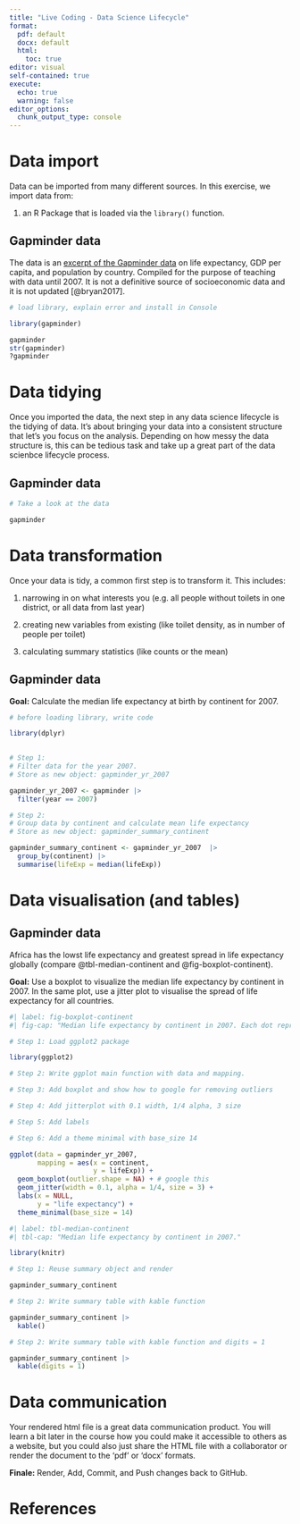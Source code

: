 ```yaml
---
title: "Live Coding - Data Science Lifecycle"
format: 
  pdf: default
  docx: default
  html: 
    toc: true
editor: visual
self-contained: true
execute:
  echo: true
  warning: false
editor_options: 
  chunk_output_type: console
---
```


# Data import

Data can be imported from many different sources. In this exercise, we import data from:

1.  an R Package that is loaded via the `library()` function.

## Gapminder data

The data is an [excerpt of the Gapminder data](https://www.gapminder.org/data/documentation/) on life expectancy, GDP per capita, and population by country. Compiled for the purpose of teaching with data until 2007. It is not a definitive source of socioeconomic data and it is not updated [@bryan2017].

```r

# load library, explain error and install in Console

library(gapminder)

gapminder
str(gapminder)
?gapminder

```

# Data tidying

Once you imported the data, the next step in any data science lifecycle is the tidying of data. It's about bringing your data into a consistent structure that let's you focus on the analysis. Depending on how messy the data structure is, this can be tedious task and take up a great part of the data scienbce lifecycle process.

## Gapminder data

```r

# Take a look at the data

gapminder 

```

# Data transformation

Once your data is tidy, a common first step is to transform it. This includes:

1.  narrowing in on what interests you (e.g. all people without toilets in one district, or all data from last year)

2.  creating new variables from existing (like toilet density, as in number of people per toilet)

3.  calculating summary statistics (like counts or the mean)

## Gapminder data

**Goal:** Calculate the median life expectancy at birth by continent for 2007.

```r

# before loading library, write code 

library(dplyr)
  

# Step 1: 
# Filter data for the year 2007. 
# Store as new object: gapminder_yr_2007

gapminder_yr_2007 <- gapminder |> 
  filter(year == 2007)

# Step 2: 
# Group data by continent and calculate mean life expectancy
# Store as new object: gapminder_summary_continent

gapminder_summary_continent <- gapminder_yr_2007  |>  
  group_by(continent) |> 
  summarise(lifeExp = median(lifeExp))

```

# Data visualisation (and tables)

## Gapminder data

Africa has the lowst life expectancy and greatest spread in life expectancy globally (compare @tbl-median-continent and @fig-boxplot-continent).

**Goal:** Use a boxplot to visualize the median life expectancy by continent in 2007. In the same plot, use a jitter plot to visualise the spread of life expectancy for all countries.

```r
#| label: fig-boxplot-continent
#| fig-cap: "Median life expectancy by continent in 2007. Each dot represents one individual country."

# Step 1: Load ggplot2 package

library(ggplot2)

# Step 2: Write ggplot main function with data and mapping.

# Step 3: Add boxplot and show how to google for removing outliers

# Step 4: Add jitterplot with 0.1 width, 1/4 alpha, 3 size

# Step 5: Add labels

# Step 6: Add a theme minimal with base_size 14

ggplot(data = gapminder_yr_2007, 
       mapping = aes(x = continent, 
                     y = lifeExp)) +
  geom_boxplot(outlier.shape = NA) + # google this
  geom_jitter(width = 0.1, alpha = 1/4, size = 3) +
  labs(x = NULL,
       y = "life expectancy") +
  theme_minimal(base_size = 14) 

```

```r
#| label: tbl-median-continent
#| tbl-cap: "Median life expectancy by continent in 2007."

library(knitr)

# Step 1: Reuse summary object and render

gapminder_summary_continent

# Step 2: Write summary table with kable function 

gapminder_summary_continent |> 
  kable()

# Step 2: Write summary table with kable function and digits = 1

gapminder_summary_continent |> 
  kable(digits = 1)

```

# Data communication

Your rendered html file is a great data communication product. You will learn a bit later in the course how you could make it accessible to others as a website, but you could also just share the HTML file with a collaborator or render the document to the 'pdf' or 'docx' formats.

**Finale:** Render, Add, Commit, and Push changes back to GitHub.

# References
